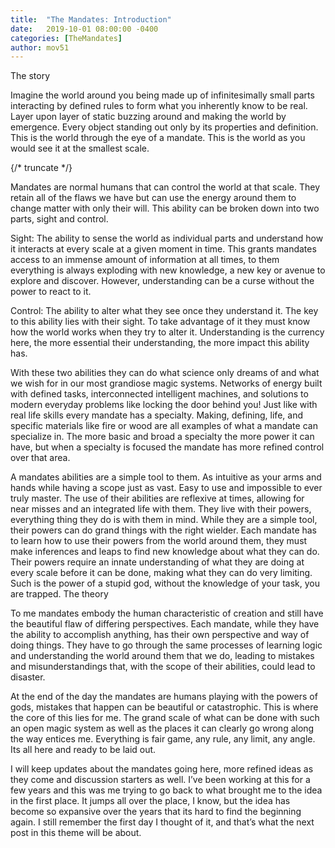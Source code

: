 ```yaml
---
title:  "The Mandates: Introduction"
date:   2019-10-01 08:00:00 -0400
categories: [TheMandates]
author: mov51
---
```


The story

Imagine the world around you being made up of infinitesimally small parts interacting by defined rules to form what you inherently know to be real. Layer upon layer of static buzzing around and making the world by emergence. Every object standing out only by its properties and definition. This is the world through the eye of a mandate. This is the world as you would see it at the smallest scale.

{/* truncate */}

Mandates are normal humans that can control the world at that scale. They retain all of the flaws we have but can use the energy around them to change matter with only their will. This ability can be broken down into two parts, sight and control.

Sight:
The ability to sense the world as individual parts and understand how it interacts at every scale at a given moment in time. This grants mandates access to an immense amount of information at all times, to them everything is always exploding with new knowledge, a new key or avenue to explore and discover. However, understanding can be a curse without the power to react to it.

Control:
The ability to alter what they see once they understand it. The key to this ability lies with their sight. To take advantage of it they must know how the world works when they try to alter it. Understanding is the currency here, the more essential their understanding, the more impact this ability has.

With these two abilities they can do what science only dreams of and what we wish for in our most grandiose magic systems. Networks of energy built with defined tasks, interconnected intelligent machines, and solutions to modern everyday problems like locking the door behind you!
Just like with real life skills every mandate has a specialty. Making, defining, life, and specific materials like fire or wood are all examples of what a mandate can specialize in. The more basic and broad a specialty the more power it can have, but when a specialty is focused the mandate has more refined control over that area.

A mandates abilities are a simple tool to them. As intuitive as your arms and hands while having a scope just as vast. Easy to use and impossible to ever truly master. The use of their abilities are reflexive at times, allowing for near misses and an integrated life with them. They live with their powers, everything thing they do is with them in mind.
While they are a simple tool, their powers can do grand things with the right wielder. Each mandate has to learn how to use their powers from the world around them, they must make inferences and leaps to find new knowledge about what they can do. Their powers require an innate understanding of what they are doing at every scale before it can be done, making what they can do very limiting. Such is the power of a stupid god, without the knowledge of your task, you are trapped.
The theory

To me mandates embody the human characteristic of creation and still have the beautiful flaw of differing perspectives. Each mandate, while they have the ability to accomplish anything, has their own perspective and way of doing things. They have to go through the same processes of learning logic and understanding the world around them that we do, leading to mistakes and misunderstandings that, with the scope of their abilities, could lead to disaster.

At the end of the day the mandates are humans playing with the powers of gods, mistakes that happen can be beautiful or catastrophic.
This is where the core of this lies for me. The grand scale of what can be done with such an open magic system as well as the places it can clearly go wrong along the way entices me. Everything is fair game, any rule, any limit, any angle. Its all here and ready to be laid out.

I will keep updates about the mandates going here, more refined ideas as they come and discussion starters as well. I’ve been working at this for a few years and this was me trying to go back to what brought me to the idea in the first place.
It jumps all over the place, I know, but the idea has become so expansive over the years that its hard to find the beginning again. I still remember the first day I thought of it, and that’s what the next post in this theme will be about.
